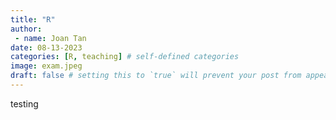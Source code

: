 ```yaml
---
title: "R"
author:
 - name: Joan Tan
date: 08-13-2023
categories: [R, teaching] # self-defined categories
image: exam.jpeg
draft: false # setting this to `true` will prevent your post from appearing on your listing page until you're ready!
---
```


testing
